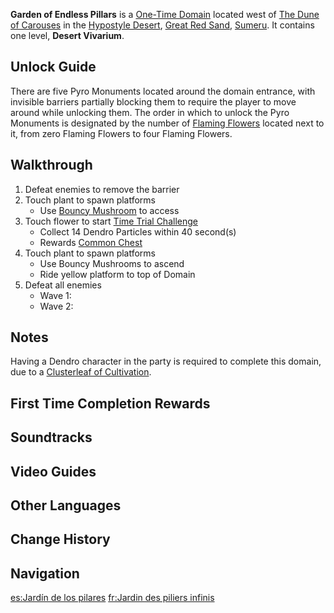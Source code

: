 {{Domain Infobox
|image        = Domain Garden of Endless Pillars.png
|type         = One-Time
|description  = This palatial place was once dominated by many thousands of giant pillars, and priests and the powerful alike once walked beneath their bower unrestrained. But all that is left of the mighty and proud [[Tulaytullah|city of sapphire]] now is wrack and ruin.
|region       = Sumeru
|subregion    = Great Red Sand
|area         = Hypostyle Desert
|subarea      = 
|recElements  = Dendro
|recLevel     = 68 (World Level 5)
|requiredAR   = 24
}}
{{Description|Many cities rose and fell like mirages in the night, as transient as falling meteors, in the days following the fall of the desert kingdom. Yet the garden of the [[Tulaytullah|city of sapphire]] has endured thanks to the protection of the [[Irminsul|white tree]] and the [[Ley Line]]s, and has now become a paradise for [[Fungi]]...}}
'''Garden of Endless Pillars''' is a [[One-Time Domain]] located west of [[The Dune of Carouses]] in the [[Hypostyle Desert]], [[Great Red Sand]], [[Sumeru]].  It contains one level, '''Desert Vivarium'''.

==Unlock Guide==
There are five Pyro Monuments located around the domain entrance, with invisible barriers partially blocking them to require the player to move around while unlocking them. The order in which to unlock the Pyro Monuments is designated by the number of [[Flaming Flower]]s located next to it, from zero Flaming Flowers to four Flaming Flowers.

==Walkthrough==
# Defeat enemies to remove the barrier {{Enemy List|Floating Dendro Fungus;Whirling Cryo Fungus*2;Grounded Hydroshroom}}
# Touch plant to spawn platforms
#* Use [[Bouncy Mushroom]] to access
# Touch flower to start [[Time Trial Challenge]]
#* Collect 14 Dendro Particles within 40 second(s)
#* Rewards [[Common Chest]]
# Touch plant to spawn platforms
#* Use Bouncy Mushrooms to ascend
#* Ride yellow platform to top of Domain
# Defeat all enemies
#* Wave 1: {{Enemy List|Whirling Electro Fungus*3;Winged Dendroshroom*2}}
#* Wave 2: {{Enemy List|Floating Dendro Fungus*2;Whirling Cryo Fungus;Grounded Hydroshroom;Winged Cryoshroom}}

==Notes==
Having a Dendro character in the party is required to complete this domain, due to a [[Clusterleaf of Cultivation]].

==First Time Completion Rewards==
{{Card|Primogem|40}}
{{Card|Adventure EXP|500}}
{{Card|Dendro Sigil|5}}
{{Card|Gambler's Pocket Watch|1|quality=3|stars=1}}
{{Card|Teachings of Praxis|2}}
{{Card|Hero's Wit|2}}
{{Card|Mystic Enhancement Ore|4}}
{{Card|Mora|30,000}}

==Soundtracks==
{{Soundtracks by Category Table|type=domain}}

==Video Guides==
{{EVT
|video1   = https://youtu.be/PjGWCBq8lpQ
|caption1 = Unlock Garden of Endless Pillars Guide

|video2   = https://youtu.be/IwK57htjqMs?si=mtlwqaKG6jlllUSb
|caption2 = Garden of Endless Pillars Domain Walkthrough
}}

==Other Languages==
{{Other Languages
|en      = Garden of Endless Pillars
|zhs     = 千柱的花园
|zhs_rm  = Qiānzhù de Huāyuán
|zht     = 千柱的花園
|zht_rm  = Qiānzhù de Huāyuán
|zh_tl   = Flower Garden of a Thousand Pillars
|ja      = 千柱の花園
|ja_rm   = Senchuu no Hanazono{{Assumed}}
|ja_tl   = Flower Garden of a Thousand Pillars
|ko      = 끝없는 기둥의 화원
|ko_rm   = Kkeudeomneun Gidung-ui Hwawon
|ko_tl   = Flower Garden of Endless Pillars
|es      = Jardín de los pilares
|es_tl   = Garden of the Pillars
|fr      = Jardin des piliers infinis
|fr_tl   = Garden of Endless Pillars
|ru      = Сад бесконечных колонн
|ru_tl   = Garden of Endless Pillars
|th      = สวนบุปผาเสาอนันต์
|th_rm   = 
|th_tl   = 
|vi      = Vườn Hoa Ngàn Trụ
|vi_tl   = 
|de      = Garten der unendlichen Säulen
|de_tl   = Garden of Endless Pillars
|id      = Garden of Endless Pillars
|pt      = Jardim dos Pilares Infinitos
|pt_tl   = 
|tr      = Sonsuz Sütun Bahçesi
|tr_tl   = 
|it      = Giardino dei pilastri infiniti
|it_tl   = 
}}

==Change History==
{{Change History|3.1}}

==Navigation==
{{Domain Navbox|Permanent}}

[[es:Jardín de los pilares]]
[[fr:Jardin des piliers infinis]]